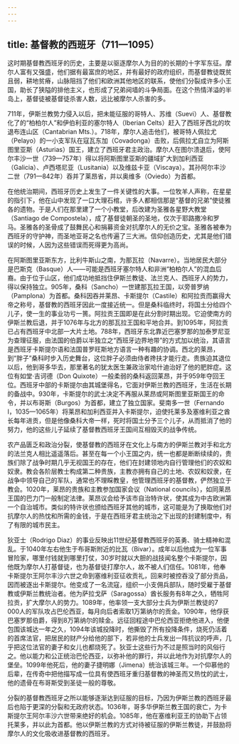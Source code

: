 ```yaml
---
---
---
```

title: 基督教的西班牙（711—1095）
---




这时期基督教西班牙的历史，主要是以驱逐摩尔人为目的的长期的十字军东征。摩尔人富有又强盛，他们据有最富庶的地区，并有最好的政府组织，而基督教徒既贫且弱，耕地贫瘠，山脉阻挡了他们和欧洲其他地区的联系，使他们分裂成许多小王国，助长了狭隘的排他主义，也形成了兄弟阋墙的斗争局面。在这个热情洋溢的半岛上，基督徒被基督徒杀害人数，远比被摩尔人杀害的多。

711年，伊斯兰教势力侵入以后，把未能征服的哥特人、苏维（Suevi）人、基督教化了的“柏柏尔人”和伊伯利亚的塞尔特人（Iberian Celts）赶入了西班牙西北的坎退布连山区（Cantabrian Mts.）。718年，摩尔人追击他们，被哥特人佩拉尤（Pelayo）的一小支军队在寇瓦东加（Covadonga）击败，后佩拉尤自立为阿斯图里亚斯（Asturias）国王，建立了西班牙君主政治。摩尔人在图尔溃退后，使阿尔丰沙一世（739—757年）得以将阿斯图里亚斯的疆域扩大到加利西亚（Galicia）、卢西塔尼亚（Lusitania）以及维兹卡亚（Viscaya）。其孙阿尔丰沙二世（791—842年）吞并了莱昂省，并以奥维多（Oviedo）为首都。

在他统治期间，西班牙历史上发生了一件关键性的大事。一位牧羊人声称，在星星的指引下，他在山中发现了一口大理石棺，许多人都相信那是“基督的兄弟”使徒雅各的遗物。于是人们在那里建了一个小教堂，后改建为圣雅各星野大教堂（Santiago de Compostela），成了基督徒朝圣的圣地，仅次于耶路撒冷和罗马。圣雅各的圣骨成了鼓舞民心和捐募资金对抗摩尔人的无价之宝。圣雅各被奉为西班牙的守护神，而圣地亚哥之名也传遍了三大洲。信仰创造历史，尤其是他们错误的时候，人因为这些错误而死得更为高尚。

在阿斯图里亚斯东方，比利牛斯山之南，为那瓦拉（Navarre）。当地居民大部分是巴斯克（Basque）人——可能是西班牙塞尔特人和非洲“柏柏尔人”的混血后裔。由于位于山区，他们成功地抵挡住伊斯兰教徒、法兰克人、西班牙人的势力，得以保持独立。905年，桑科（Sancho）一世建那瓦拉王国，以旁普罗纳（Pamplona）为首都。桑科因吞并莱昂、卡斯提尔（Castile）和阿拉贡而赢得大帝之称号，基督教的西班牙因此一度接近统一。但是桑科临终时，将国土分给四个儿子，使一生的事业功亏一篑。阿拉贡王国即是在此分割时期出现。它迫使南方的伊斯兰教后退，并于1076年与北方的那瓦拉王国和平地合并。到1095年，阿拉贡已占有西班牙中北部一大片土地。788年，西班牙东北靠近巴塞罗那的加泰罗尼亚为查理征服，由法国的伯爵以半独立之“西班牙边界地带”的方式加以统治，其语言是西班牙卡斯提尔语和法国普罗旺斯地方语言一种有趣的协调。西北的莱昂，到“胖子”桑科时步入历史舞台，这位胖子必须由侍者搀扶才能行走。贵族迫其退位以后，他到哥多华去，那里著名的犹太医生兼政治家哈什迪治好了他的肥胖症。这位有如堂·吉诃德（Don Quixote）一般柔弱的桑科返回莱昂，并于959年夺回王位。西班牙中部的卡斯提尔由其城堡得名，它面对伊斯兰教的西班牙，生活在长期的备战中。930年，卡斯提尔的武士决定不再服从莱昂或阿斯图里亚斯国王的命令，并以布哥斯（Burgos）为首都，建立了独立国家。斐南多一世（Fernando I，1035—1065年）将莱昂和加利西亚并入卡斯提尔，迫使托莱多及塞维利亚之酋长每年进贡，但是他像桑科大帝一样，死时将国土分予三个儿子，从而抵消了他的努力，他的这些儿子延续了基督教西班牙王国间互相毁灭的战争传统。

农产品匮乏和政治分裂，使基督教的西班牙在文化上与南方的伊斯兰教对手和北方的法兰克人相比遥遥落后。甚至在每一个小王国之内，统一也都是断断续续的，贵族们除了战争时期几乎无视国王的存在，他们在封建领地内自行管理他们的农奴和奴隶。教会各阶层教士构成第二种贵族，主教亦拥有自己的土地、农奴和奴隶，在战争中领导自己的军队，通常也不理睬教皇，他管理西班牙的基督教，俨然独立于教会。1020年，莱昂的贵族和主教参加国家会议（National councils），如同莱昂王国的巴力门一般制定法律。莱昂议会给予该市自治特许状，使其成为中古欧洲第一个自治城市。类似的特许状也颁给西班牙其他的城市，这可能是为了换取他们对抗摩尔人的热忱和所需的金钱，于是在西班牙君主统治之下出现的封建制度中，有了有限的城市民主。

狄亚士（Rodrigo Diaz）的事业反映出11世纪基督教西班牙的英勇、骑士精神和混乱。于1040年左右他生于布哥斯附近的比瓦（Bivar）。成年以后他成为一位军事冒险家，哪里付钱就到哪里打仗，30岁时就以大胆的战技闻名整个卡斯提尔，因他既为摩尔人打基督徒，也为基督徒打摩尔人，故不被人们信任。1081年，他奉卡斯提尔王阿尔丰沙六世之命到塞维利亚征收贡礼，回来时被控吞没了部分贡品，因而被逐出卡斯提尔。他变成了一名流寇，组织一小支佣兵部队，随时受雇于基督教或伊斯兰教统治者。他为萨拉戈萨（Saragossa）酋长服务有8年之久，牺牲阿拉贡，扩大摩尔人的势力。1089年，他率领一支大部分士兵为伊斯兰教徒的7 000人的军队攻占巴伦西亚，每月向后者索取1万第纳尔的贡金。1090年，他俘获巴塞罗那伯爵，得到8万第纳尔的赎金。远征回程途中巴伦西亚拒绝他进入，他便包围该城达一年之久，1094年该城投降时，他撕毁了所有投降条件，烧死仍活着的首席法官，把居民的财产分给他的部下，若非他的士兵发出一阵抗议的呼声，几乎把这位法官的妻子和女儿也都烧死了。狄亚士这些行为不过是照当时的风俗行之。他以能力和公正统治巴伦西亚，以弥补他的罪行，并以此地作为对抗摩尔人的堡垒。1099年他死后，他的妻子捷明娜（Jimena）统治该城三年。一个仰慕他的后辈，在传奇中把他描写成一位具有使西班牙重归基督教的神圣而又热忱的武士，他的遗骨在布哥斯受到圣徒一般的尊敬。

分裂的基督教西班牙之所以能够逐渐达到征服的目标，乃因为伊斯兰教的西班牙最后也陷于更深的分裂和无政府状态。1036年，哥多华伊斯兰教王国的衰亡，为卡斯提尔王阿尔丰沙六世带来绝好的机会。1085年，他在塞维利亚王的协助下占领托莱多，并以此为首都。他以伊斯兰教的方式对待被征服的伊斯兰教徒，并鼓励将摩尔人的文化吸收进基督教的西班牙。
